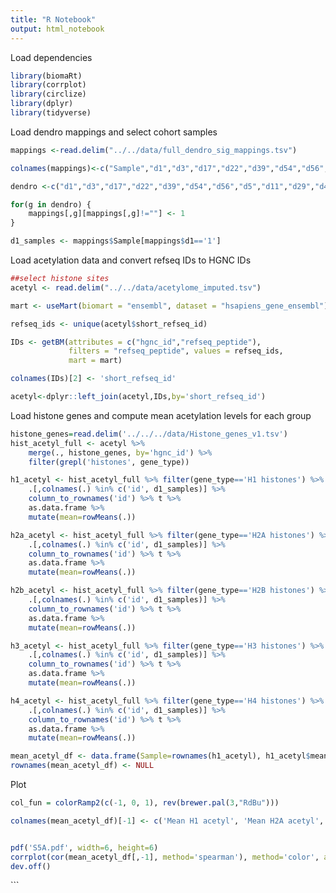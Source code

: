 ```yaml
---
title: "R Notebook"
output: html_notebook
---
```



Load dependencies
```r
library(biomaRt)
library(corrplot)
library(circlize)
library(dplyr)
library(tidyverse)
```


Load dendro mappings and select cohort samples
```r
mappings <-read.delim("../../data/full_dendro_sig_mappings.tsv")

colnames(mappings)<-c("Sample","d1","d3","d17","d22","d39","d54","d56","d5","d11","d29","d40","d24","d36","d13","d38","d19","d2","d6","d9","d10","d14","d18","d28","d20","d31","d25","d43","d23","d37","d33","d4","d7","d15","d21","d32","d8","d16","d26","d34","d12","max_id","max_norm","cohort")

dendro <-c("d1","d3","d17","d22","d39","d54","d56","d5","d11","d29","d40","d24","d36","d13","d38","d19","d2","d6","d9","d10","d14","d18","d28","d20","d31","d25","d43","d23","d37","d33","d4","d7","d15","d21","d32","d8","d16","d26","d34","d12")

for(g in dendro) {
    mappings[,g][mappings[,g]!=""] <- 1
}

d1_samples <- mappings$Sample[mappings$d1=='1']
```

Load acetylation data and convert refseq IDs to HGNC IDs
```r
##select histone sites
acetyl <- read.delim("../../data/acetylome_imputed.tsv")

mart <- useMart(biomart = "ensembl", dataset = "hsapiens_gene_ensembl")

refseq_ids <- unique(acetyl$short_refseq_id)

IDs <- getBM(attributes = c("hgnc_id","refseq_peptide"),
             filters = "refseq_peptide", values = refseq_ids,
             mart = mart)

colnames(IDs)[2] <- 'short_refseq_id'

acetyl<-dplyr::left_join(acetyl,IDs,by='short_refseq_id')
```

Load histone genes and compute mean acetylation levels for each group

```r
histone_genes=read.delim('../../../data/Histone_genes_v1.tsv')
hist_acetyl_full <- acetyl %>%
    merge(., histone_genes, by='hgnc_id') %>%
    filter(grepl('histones', gene_type))

h1_acetyl <- hist_acetyl_full %>% filter(gene_type=='H1 histones') %>%
    .[,colnames(.) %in% c('id', d1_samples)] %>%
    column_to_rownames('id') %>% t %>%
    as.data.frame %>%
    mutate(mean=rowMeans(.))

h2a_acetyl <- hist_acetyl_full %>% filter(gene_type=='H2A histones') %>%
    .[,colnames(.) %in% c('id', d1_samples)] %>%
    column_to_rownames('id') %>% t %>%
    as.data.frame %>%
    mutate(mean=rowMeans(.))

h2b_acetyl <- hist_acetyl_full %>% filter(gene_type=='H2B histones') %>%
    .[,colnames(.) %in% c('id', d1_samples)] %>%
    column_to_rownames('id') %>% t %>%
    as.data.frame %>%
    mutate(mean=rowMeans(.))

h3_acetyl <- hist_acetyl_full %>% filter(gene_type=='H3 histones') %>%
    .[,colnames(.) %in% c('id', d1_samples)] %>%
    column_to_rownames('id') %>% t %>%
    as.data.frame %>%
    mutate(mean=rowMeans(.))

h4_acetyl <- hist_acetyl_full %>% filter(gene_type=='H4 histones') %>%
    .[,colnames(.) %in% c('id', d1_samples)] %>%
    column_to_rownames('id') %>% t %>%
    as.data.frame %>%
    mutate(mean=rowMeans(.))

mean_acetyl_df <- data.frame(Sample=rownames(h1_acetyl), h1_acetyl$mean, h2a_acetyl$mean, h2b_acetyl$mean, h3_acetyl$mean, h4_acetyl$mean)
rownames(mean_acetyl_df) <- NULL
```

Plot
```r
col_fun = colorRamp2(c(-1, 0, 1), rev(brewer.pal(3,"RdBu")))

colnames(mean_acetyl_df)[-1] <- c('Mean H1 acetyl', 'Mean H2A acetyl', 'Mean H2B acetyl', 'Mean H3 acetyl', 'Mean H4 acetyl')


pdf('S5A.pdf', width=6, height=6)
corrplot(cor(mean_acetyl_df[,-1], method='spearman'), method='color', addCoef.col='black', tl.col='black', col=rev(brewer.pal(10,"RdBu")))
dev.off()
```



```


